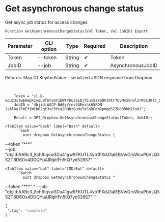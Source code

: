 ﻿---
sidebar_position: 5
---


# Get asynchronous change status
 Get async job status for access changes



`Function GetAsynchronousChangeStatus(Val Token, Val JobID) Export`

  | Parameter | CLI option | Type | Required | Description |
  |-|-|-|-|-|
  | Token | --token | String | &#x2714; | Token |
  | JobID | --job | String | &#x2714; | AsynchronousJobID |

  
  Returns:  Map Of KeyAndValue - serialized JSON response from Dropbox

<br/>




```bsl title="1C:Enterprise/OneScript code example"
    Token = "sl.B-uquz3utwEHepKzyqLBfnFvmY1EWTYDus5LDjT5ux5srp9PJRtr7CvMv20nVl2rRGC3K4J_X5...";
    JobID = "dbjid:AACP-Bd0jYrnvlGEezhk65FDN-1sAlXg1FmEfjWibO2qt3sc3Yca2HQhzQuHu7aSqBCdN2pmgpS2ZUd8RkM2Yu8J";

    Result = OPI_Dropbox.GetAsynchronousChangeStatus(Token, JobID);
```
 

 <Tabs>
  
    <TabItem value="bash" label="Bash" default>
        ```bash
            oint dropbox GetAsynchronousChangeStatus \
 --token "***" \
 --job "dbjid:AABc3_8ch6iqvw3Du41gw9FKUTL4yb1FXdJ3aIEBVwGrsWouPbVLQ5SZT8D6Ox4DDQYuAlRipltFn5tQ7yd528S7"
        ```
    </TabItem>
  
    <TabItem value="bat" label="CMD/Bat" default>
        ```batch
            oint dropbox GetAsynchronousChangeStatus ^
 --token "***" ^
 --job "dbjid:AABc3_8ch6iqvw3Du41gw9FKUTL4yb1FXdJ3aIEBVwGrsWouPbVLQ5SZT8D6Ox4DDQYuAlRipltFn5tQ7yd528S7"
        ```
    </TabItem>
</Tabs>


```json title="Result"
{
 ".tag": "complete"
}
```
